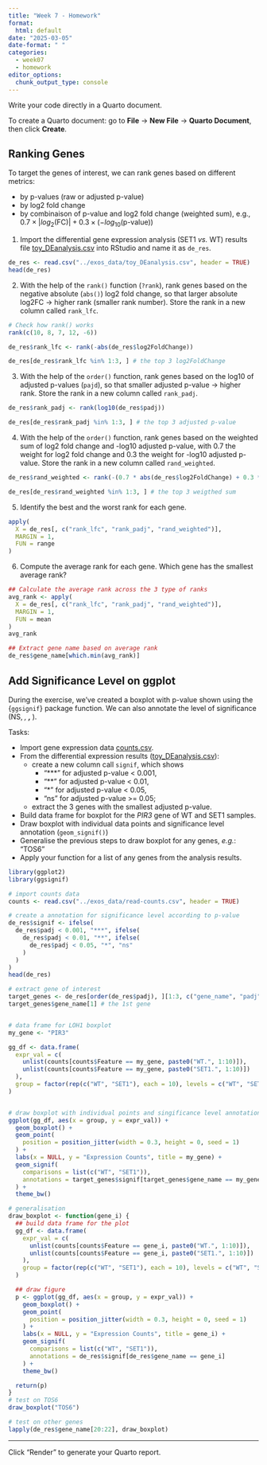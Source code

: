 ```yaml
---
title: "Week 7 - Homework"
format: 
  html: default
date: "2025-03-05"
date-format: " "
categories: 
  - week07
  - homework
editor_options: 
  chunk_output_type: console
---
```


Write your code directly in a Quarto document.

To create a Quarto document: go to **File** -> **New File** -> **Quarto Document**, then click **Create**.


## Ranking Genes

To target the genes of interest, we can rank genes based on different metrics:

- by p-values (raw or adjusted p-value)
- by log2 fold change
- by combinaison of p-value and log2 fold change (weighted sum),
e.g., $0.7\times|log_{2}(\text{FC})|+0.3\times(-log_{10}(\text{p-value}))$

1. Import the differential gene expression analysis (SET1 *vs.* WT) results file [toy_DEanalysis.csv](../exos_data/toy_DEanalysis.csv) into RStudio and name it as `de_res`.

```r
de_res <- read.csv("../exos_data/toy_DEanalysis.csv", header = TRUE)
head(de_res)
```

2. With the help of the `rank()` function (`?rank`),
rank genes based on the negative absolute (`abs()`) log2 fold change,
so that larger absolute log2FC → higher rank (smaller rank number).
Store the rank in a new column called `rank_lfc`.

```r
# Check how rank() works
rank(c(10, 8, 7, 12, -6))
```

```r
de_res$rank_lfc <- rank(-abs(de_res$log2FoldChange))

de_res[de_res$rank_lfc %in% 1:3, ] # the top 3 log2FoldChange
```

3. With the help of the `order()` function,
rank genes based on the log10 of adjusted p-values (`pajd`),
so that smaller adjusted p-value → higher rank.
Store the rank in a new column called `rank_padj`.

```r
de_res$rank_padj <- rank(log10(de_res$padj))

de_res[de_res$rank_padj %in% 1:3, ] # the top 3 adjusted p-value
```

4. With the help of the `order()` function,
rank genes based on the weighted sum of log2 fold change and -log10 adjusted p-value,
with 0.7 the weight for log2 fold change and 0.3 the weight for -log10 adjusted p-value.
Store the rank in a new column called `rand_weighted`.

```r
de_res$rand_weighted <- rank(-(0.7 * abs(de_res$log2FoldChange) + 0.3 * (-log10(de_res$padj))))

de_res[de_res$rand_weighted %in% 1:3, ] # the top 3 weigthed sum
```

5. Identify the best and the worst rank for each gene.

```r
apply(
  X = de_res[, c("rank_lfc", "rank_padj", "rand_weighted")],
  MARGIN = 1, 
  FUN = range
)
```

6. Compute the average rank for each gene. Which gene has the smallest average rank?

```r
## Calculate the average rank across the 3 type of ranks
avg_rank <- apply(
  X = de_res[, c("rank_lfc", "rank_padj", "rand_weighted")],
  MARGIN = 1, 
  FUN = mean
)
avg_rank

## Extract gene name based on average rank
de_res$gene_name[which.min(avg_rank)]
```

## Add Significance Level on ggplot

During the exercise, we've created a boxplot with p-value shown using the {`ggsignif`} package function.
We can also annotate the level of significance (NS, *, **, ***).

Tasks:

- Import gene expression data [counts.csv](../exos_data/read-counts.csv).
- From the differential expression results ([toy_DEanalysis.csv](../exos_data/toy_DEanalysis.csv)):
  - create a new column call `signif`, which shows
    - "***" for adjusted p-value < 0.001,
    - "**" for adjusted p-value < 0.01,
    - "*" for adjusted p-value < 0.05,
    - "ns" for adjusted p-value >= 0.05;
  - extract the 3 genes with the smallest adjusted p-value.
- Build data frame for boxplot for the *PIR3* gene of WT and SET1 samples.
- Draw boxplot with individual data points and significance level annotation (`geom_signif()`)
- Generalise the previous steps to draw boxplot for any genes, *e.g.*: "TOS6"
- Apply your function for a list of any genes from the analysis results.

```r
library(ggplot2)
library(ggsignif)

# import counts data
counts <- read.csv("../exos_data/read-counts.csv", header = TRUE)

# create a annotation for significance level according to p-value
de_res$signif <- ifelse(
  de_res$padj < 0.001, "***", ifelse(
    de_res$padj < 0.01, "**", ifelse(
      de_res$padj < 0.05, "*", "ns"
    )
  )
)
head(de_res)

# extract gene of interest
target_genes <- de_res[order(de_res$padj), ][1:3, c("gene_name", "padj")]
target_genes$gene_name[1] # the 1st gene


# data frame for LOH1 boxplot
my_gene <- "PIR3"

gg_df <- data.frame(
  expr_val = c(
    unlist(counts[counts$Feature == my_gene, paste0("WT.", 1:10)]),
    unlist(counts[counts$Feature == my_gene, paste0("SET1.", 1:10)])
  ),
  group = factor(rep(c("WT", "SET1"), each = 10), levels = c("WT", "SET1"))
)


# draw boxplot with individual points and singificance level annotation
ggplot(gg_df, aes(x = group, y = expr_val)) +
  geom_boxplot() +
  geom_point(
    position = position_jitter(width = 0.3, height = 0, seed = 1)
  ) +
  labs(x = NULL, y = "Expression Counts", title = my_gene) +
  geom_signif(
    comparisons = list(c("WT", "SET1")),
    annotations = target_genes$signif[target_genes$gene_name == my_gene]
  ) +
  theme_bw()

# generalisation
draw_boxplot <- function(gene_i) {
  ## build data frame for the plot
  gg_df <- data.frame(
    expr_val = c(
      unlist(counts[counts$Feature == gene_i, paste0("WT.", 1:10)]),
      unlist(counts[counts$Feature == gene_i, paste0("SET1.", 1:10)])
    ),
    group = factor(rep(c("WT", "SET1"), each = 10), levels = c("WT", "SET1"))
  )

  ## draw figure
  p <- ggplot(gg_df, aes(x = group, y = expr_val)) +
    geom_boxplot() +
    geom_point(
      position = position_jitter(width = 0.3, height = 0, seed = 1)
    ) +
    labs(x = NULL, y = "Expression Counts", title = gene_i) +
    geom_signif(
      comparisons = list(c("WT", "SET1")),
      annotations = de_res$signif[de_res$gene_name == gene_i]
    ) +
    theme_bw()

  return(p)
}
# test on TOS6
draw_boxplot("TOS6")

# test on other genes
lapply(de_res$gene_name[20:22], draw_boxplot)
```

---

Click "Render" to generate your Quarto report.
